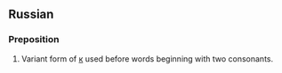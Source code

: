== Russian ==
=== Preposition ===

# Variant form of [[к]] used before words beginning with two consonants.